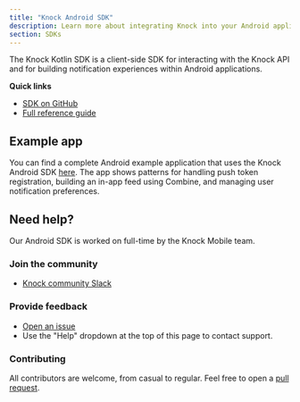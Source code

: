 ```yaml
---
title: "Knock Android SDK"
description: Learn more about integrating Knock into your Android applications through our Android SDK.
section: SDKs
---
```


The Knock Kotlin SDK is a client-side SDK for interacting with the Knock API and for building notification experiences within Android applications.

**Quick links**

- [SDK on GitHub](https://github.com/knocklabs/knock-android)
- [Full reference guide](/sdks/android/reference)

## Example app

You can find a complete Android example application that uses the Knock Android SDK [here](https://github.com/knocklabs/knock-android). The app shows patterns for handling push token registration, building an in-app feed using Combine, and managing user notification preferences.

## Need help?

Our Android SDK is worked on full-time by the Knock Mobile team.

### Join the community

- [Knock community Slack](https://knock.app/join-slack)

### Provide feedback

- [Open an issue](https://github.com/knocklabs/knock-android/issues/new)
- Use the "Help" dropdown at the top of this page to contact support.

### Contributing

All contributors are welcome, from casual to regular. Feel free to open a [pull request](https://github.com/knocklabs/knock-android/pulls/new).

